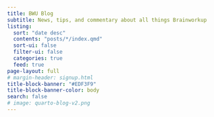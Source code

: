 ```yaml
---
title: BWU Blog
subtitle: News, tips, and commentary about all things Brainworkup
listing:
  sort: "date desc"
  contents: "posts/*/index.qmd"
  sort-ui: false
  filter-ui: false
  categories: true
  feed: true
page-layout: full
# margin-header: signup.html
title-block-banner: "#EDF3F9"
title-block-banner-color: body
search: false
# image: quarto-blog-v2.png
---
```


